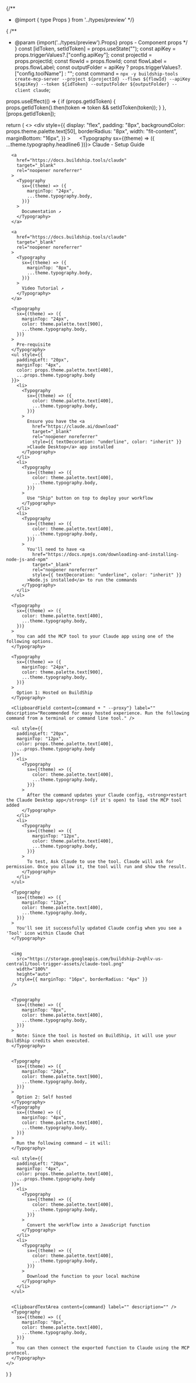 {/**
* @import { type Props } from '../types/preview'
*/}

{
/**
 * @param {import('../types/preview').Props} props - Component props
 */
}
  const [idToken, setIdToken] = props.useState("");
  const apiKey = props.triggerValues?.["config.apiKey"];
  const projectId = props.projectId;
  const flowId = props.flowId;
  const flowLabel = props.flowLabel;
  const outputFolder = apiKey ? props.triggerValues?.["config.toolName"] : "";
  const command = `npx -y buildship-tools create-mcp-server --project ${projectId} --flows ${flowId} --apiKey ${apiKey} --token ${idToken} --outputFolder ${outputFolder} --client claude`;

  props.useEffect(() => {
    if (props.getIdToken) {
      props.getIdToken().then(token => token && setIdToken(token));
    }
  }, [props.getIdToken]);

  return (
    <>
      <div
        style={{
          display: "flex",
          padding: "8px",
          backgroundColor: props.theme.palette.text[50],
          borderRadius: "8px",
          width: "fit-content",
          marginBottom: "16px",
        }}
      >
        <img src="https://firebasestorage.googleapis.com/v0/b/website-a1s39m.appspot.com/o/buildship-app-logos%2Fanthropic.png?alt=media&token=ec0eb8dc-f0d4-4f97-a144-023f1aa8118e" width="16" height="16" />
      </div>
      <Typography sx={(theme) => ({ ...theme.typography.headline6 })}>
        Claude - Setup Guide
      </Typography>

      <a
        href="https://docs.buildship.tools/claude"
        target="_blank"
        rel="noopener noreferrer"
      >
        <Typography
          sx={(theme) => ({
            marginTop: "24px",
            ...theme.typography.body,
          })}
        >
          Documentation ↗
        </Typography>
      </a>

      <a
        href="https://docs.buildship.tools/claude"
        target="_blank"
        rel="noopener noreferrer"
      >
        <Typography
          sx={(theme) => ({
            marginTop: "8px",
            ...theme.typography.body,
          })}
        >
          Video Tutorial ↗
        </Typography>
      </a>

      <Typography
        sx={(theme) => ({
          marginTop: "24px",
          color: theme.palette.text[900],
          ...theme.typography.body,
        })}
      >
        Pre-requisite
      </Typography>
      <ul style={{
        paddingLeft: "20px",
        marginTop: "4px",
        color: props.theme.palette.text[400],
        ...props.theme.typography.body
      }}>
        <li>
          <Typography
            sx={(theme) => ({
              color: theme.palette.text[400],
              ...theme.typography.body,
            })}
          >
            Ensure you have the <a
              href="https://claude.ai/download"
              target="_blank"
              rel="noopener noreferrer"
              style={{ textDecoration: "underline", color: "inherit" }}
            >Claude Desktop</a> app installed
          </Typography>
        </li>
        <li>
          <Typography
            sx={(theme) => ({
              color: theme.palette.text[400],
              ...theme.typography.body,
            })}
          >
            Use "Ship" button on top to deploy your workflow
          </Typography>
        </li>
        <li>
          <Typography
            sx={(theme) => ({
              color: theme.palette.text[400],
              ...theme.typography.body,
            })}
          >
            You'll need to have <a
              href="https://docs.npmjs.com/downloading-and-installing-node-js-and-npm"
              target="_blank"
              rel="noopener noreferrer"
              style={{ textDecoration: "underline", color: "inherit" }}
            >Node.js installed</a> to run the commands
          </Typography>
        </li>
      </ul>

      <Typography
        sx={(theme) => ({
          color: theme.palette.text[400],
          ...theme.typography.body,
        })}
      >
        You can add the MCP tool to your Claude app using one of the following options.
      </Typography>

      <Typography
        sx={(theme) => ({
          marginTop: "24px",
          color: theme.palette.text[900],
          ...theme.typography.body,
        })}
      >
        Option 1: Hosted on BuildShip
      </Typography>

      <ClipboardField content={command + " --proxy"} label="" description="Recommended for easy hosted experience. Run the following command from a terminal or command line tool." />

      <ul style={{
        paddingLeft: "20px",
        marginTop: "12px",
        color: props.theme.palette.text[400],
        ...props.theme.typography.body
      }}>
        <li>
          <Typography
            sx={(theme) => ({
              color: theme.palette.text[400],
              ...theme.typography.body,
            })}
          >
            After the command updates your Claude config, <strong>restart the Claude Desktop app</strong> (if it's open) to load the MCP tool added
          </Typography>
        </li>
        <li>
          <Typography
            sx={(theme) => ({
              marginTop: "12px",
              color: theme.palette.text[400],
              ...theme.typography.body,
            })}
          >
            To test, Ask Claude to use the tool. Claude will ask for permission. Once you allow it, the tool will run and show the result.
          </Typography>
        </li>
      </ul>

      <Typography
        sx={(theme) => ({
          marginTop: "12px",
          color: theme.palette.text[400],
          ...theme.typography.body,
        })}
      >
        You'll see it successfully updated Claude config when you see a 'Tool' icon within Claude Chat
      </Typography>


      <img
        src="https://storage.googleapis.com/buildship-2vqhlv-us-central1/tool-trigger-assets/claude-tool.png"
        width="100%"
        height="auto"
        style={{ marginTop: "16px", borderRadius: "4px" }}
      />


      <Typography
        sx={(theme) => ({
          marginTop: "8px",
          color: theme.palette.text[400],
          ...theme.typography.body,
        })}
      >
        Note: Since the tool is hosted on BuildShip, it will use your BuildShip credits when executed.
      </Typography>


      <Typography
        sx={(theme) => ({
          marginTop: "24px",
          color: theme.palette.text[900],
          ...theme.typography.body,
        })}
      >
        Option 2: Self hosted
      </Typography>
      <Typography
        sx={(theme) => ({
          marginTop: "4px",
          color: theme.palette.text[400],
          ...theme.typography.body,
        })}
      >
        Run the following command — it will:
      </Typography>

      <ul style={{
        paddingLeft: "20px",
        marginTop: "4px",
        color: props.theme.palette.text[400],
        ...props.theme.typography.body
      }}>
        <li>
          <Typography
            sx={(theme) => ({
              color: theme.palette.text[400],
              ...theme.typography.body,
            })}
          >
            Convert the workflow into a JavaScript function
          </Typography>
        </li>
        <li>
          <Typography
            sx={(theme) => ({
              color: theme.palette.text[400],
              ...theme.typography.body,
            })}
          >
            Download the function to your local machine
          </Typography>
        </li>
      </ul>


      <ClipboardTextArea content={command} label="" description="" />
      <Typography
        sx={(theme) => ({
          marginTop: "8px",
          color: theme.palette.text[400],
          ...theme.typography.body,
        })}
      >
        You can then connect the exported function to Claude using the MCP protocol.
      </Typography>
    </>
  )
}
